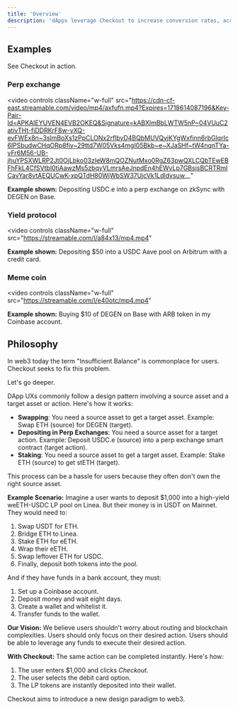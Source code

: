 ```yaml
---
title: 'Overview'
description: 'dApps leverage Checkout to increase conversion rates, access new users, and increase their average transaction amount.'
---
```



## Examples

See Checkout in action.


### Perp exchange
<video
  controls
  className="w-full"
  src="https://cdn-cf-east.streamable.com/video/mp4/axfufn.mp4?Expires=1718614087196&Key-Pair-Id=APKAIEYUVEN4EVB2OKEQ&Signature=kABXlmBbLWTW5nP~04VUuC2ativTHt-fjDDRKrF8w-yXQ-evFWEx8n~3slmBoXs1zPpCLONx2rflbyD4BQbMUVQyjKYgWxfinn6rbGlqrIc6lPSbudwCHqORp8fiy~29ttd7W05Vks4mgI05Bkb~e~XJaSHf~tW4nqnTYa-vFr6M56-UB-jhuYPSXWLRP2Jt0OjLbko03zIeW8mQOZNutMxo0RgZ63pwQXLCQbTEwEBFhFkL4CfSVtbl0tiAawzMs5zbqyVLmrsAeJnpdEn4hEWvLp7GBsjsBCRTRmICavYar8vtAEQUCwK-xpQTdH80WjWbSW37UjcVk1Ldldvsuw__"
></video>


<Note>**Example shown:** Depositing USDC.e into a perp exchange on zkSync with DEGEN on Base.</Note>




### Yield protocol
<video
  controls
  className="w-full"
  src="https://streamable.com/l/a84x13/mp4.mp4"
></video>

<Note> **Example shown:** Depositing $50 into a USDC Aave pool on Arbitrum with a credit card.</Note>


### Meme coin
<video
  controls
  className="w-full"
  src="https://streamable.com/l/e40otc/mp4.mp4"
></video>

<Note> **Example shown:** Buying $10 of DEGEN on Base with ARB token in my Coinbase account.</Note>




## Philosophy

In web3 today the term "Insufficient Balance" is commonplace for users. Checkout seeks to fix this problem.

Let's go deeper.

DApp UXs commonly follow a design pattern involving a source asset and a target asset or action. Here's how it works:

- **Swapping**: You need a source asset to get a target asset. Example: Swap ETH (source) for DEGEN (target).
- **Depositing in Perp Exchanges**: You need a source asset for a target action. Example: Deposit USDC.e (source) into a perp exchange smart contract (target action).
- **Staking**: You need a source asset to get a target asset. Example: Stake ETH (source) to get stETH (target).

This process can be a hassle for users because they often don't own the right source asset.

**Example Scenario:**
Imagine a user wants to deposit $1,000 into a high-yield weETH-USDC LP pool on Linea. But their money is in USDT on Mainnet. They would need to:

1. Swap USDT for ETH.
2. Bridge ETH to Linea.
3. Stake ETH for eETH.
4. Wrap their eETH.
5. Swap leftover ETH for USDC.
6. Finally, deposit both tokens into the pool.

And if they have funds in a bank account, they must:

1. Set up a Coinbase account.
2. Deposit money and wait eight days.
3. Create a wallet and whitelist it.
4. Transfer funds to the wallet.

**Our Vision:**
We believe users shouldn't worry about routing and blockchain complexities. Users should only focus on their desired action. Users should be able to leverage any funds to execute their desired action.

**With Checkout:**
The same action can be completed instantly. Here's how:

1. The user enters $1,000 and clicks *Checkout*.
2. The user selects the debit card option.
3. The LP tokens are instantly deposited into their wallet.

Checkout aims to introduce a new design paradigm to web3.
